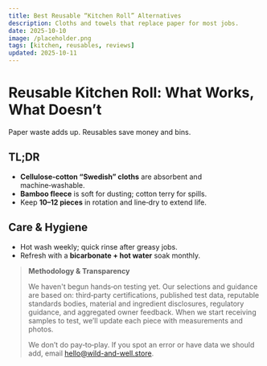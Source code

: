 ```yaml
---
title: Best Reusable “Kitchen Roll” Alternatives
description: Cloths and towels that replace paper for most jobs.
date: 2025-10-10
image: /placeholder.png
tags: [kitchen, reusables, reviews]
updated: 2025-10-11
---
```

# Reusable Kitchen Roll: What Works, What Doesn’t

Paper waste adds up. Reusables save money and bins.

## TL;DR
- **Cellulose‑cotton “Swedish” cloths** are absorbent and machine‑washable.
- **Bamboo fleece** is soft for dusting; cotton terry for spills.
- Keep **10–12 pieces** in rotation and line‑dry to extend life.

## Care & Hygiene
- Hot wash weekly; quick rinse after greasy jobs.
- Refresh with a **bicarbonate + hot water** soak monthly.

> **Methodology & Transparency**
>
> We haven't begun hands‑on testing yet. Our selections and guidance are based on:
> third‑party certifications, published test data, reputable standards bodies, material and ingredient disclosures,
> regulatory guidance, and aggregated owner feedback. When we start receiving samples to test,
> we’ll update each piece with measurements and photos.
>
> We don’t do pay‑to‑play. If you spot an error or have data we should add, email hello@wild-and-well.store.
